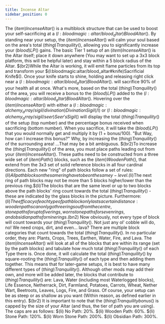 ```yaml
---
title: Incense Altar
sidebar_position: 0
---
```



The $(item)Incense Altar$() is a multiblock structure that can be used to boost your self-sacrificing at a $(l:bloodmagic:altar/blood_altar)Blood Altar$(). By standing near your setup, the $(item)Incense Altar$() will calm your soul based on the area's total $(thing)Tranquility$(), allowing you to significantly increase your $(blood)LP$() gains.
The basic Tier 1 setup of an $(item)Incense Altar$() is the Altar itself; place it down anywhere (You may want to set up a 3x3 block platform, this will be helpful later) and stay within a 5 block radius of the Altar. $(br2)While the Altar is working, it will emit flame particles from its top and transform your $(l:bloodmagic:altar/blood_altar#knife)Sacrificial Knife$(). Once your knife starts to shine, holding and releasing right click near a $(l:bloodmagic:altar/blood_altar)Blood Altar$(). will sacrifice 90% of your health all at once.
What's more, based on the total $(thing)Tranquility$() of the area, you will receive a bonus to the $(blood)LP$() added to the $(l:bloodmagic:altar/blood_altar)Blood Altar$(). Hovering over the $(item)Incense Altar$() with either a $(l:bloodmagic:alchemy_array/sigil/divination)Divination Sigil$(/l) or $(l:bloodmagic:alchemy_array/sigil/seer)Seer's Sigil$() will display the total $(thing)Tranquility$() of the setup (top number) and the percentage bonus received when sacrificing (bottom number). When you sacrifice, it will take the $(blood)LP$() that you would normally get and multiply it by (1 + bonus/100).
"But Way, how can I increase this bonus?" Why, by increasing the $(thing)Tranquility$() of the surrounding area! ...That may be a bit ambiguous. $(br2)To increase the $(thing)Tranquility$() of the area, you must place paths leading out from your $(item)Incense Altar$(). These paths need to be constructed from a three wide set of $(item)Path$() blocks, such as the $(item)Wooden Path$(), that extend from the 3x3 set of solid reference blocks in all four cardinal directions.
Each new "ring" of path blocks follow a set of rules: $(li)All path blocks on the same ring have to be on the same y-level.$(li)The next ring of path blocks may not be more than 5 blocks higher/lower than the previous ring.$(li)The blocks that are the same level or up to two blocks above the path blocks' ring count towards the total $(thing)Tranquility$() - these are indicated by the glass blocks in the picture.
Furthermore:$(li)The efficacy of each type of path block only lasts a certain distance: wooden paths can only go three rings out from the centre, stone paths for up to five rings, worn stone paths for seven rings, and obsidian paths for nine rings.$(bn2)  Now obviously, not every type of block will count towards your $(thing)Tranquility$(). Not just any ol' cobble will do, no! We need crops, dirt, and even... lava?
There are multiple block categories that count towards the total $(thing)Tranquility$(). In no particular order, they are: Plants, Crops, Trees, Earthen, Water, Fire, and Lava. The $(item)Incense Altar$() will look at all of the blocks that are within its range (set by the path blocks) and tabulate how much total $(thing)Tranquility$() of each Type there is. Once done, it will calculate the total $(thing)Tranquility$() by square-rooting the $(thing)Tranquility$() of each type and then adding them together.
This means that for later-game setups, it is best to have many different types of $(thing)Tranquility$(). Although other mods may add their own, and more will be added later, the blocks that contribute to $(thing)Tranquility$() are: Lava, Water (including most Waterlogged blocks), Life Essence, Netherrack, Dirt, Farmland, Potatoes, Carrots, Wheat, Nether Wart, Beetroots, Leaves, Logs, Fire, and Grass.
Of course, your setup can be as steep or as shallow as you want (Within reason, as defined earlier in this entry). $(br2) It is important to note that the $(thing)Tranquility bonus$() is capped by the size of your Altar (and thus, the tier of path you are using). The caps are as follows: $(li) No Path: 20%. $(li) Wooden Path: 60%. $(li) Stone Path: 120%. $(li) Worn Stone Path: 200%. $(li) Obsidian Path: 300%.
